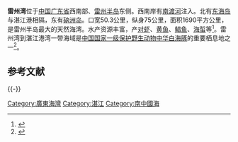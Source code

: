 {{coord|20|54|N|110|20|E|region:CN_type:waterbody|display=title}}
{{Location map+ |China Guangdong |width=300 |float=right |caption=雷州湾在广东省的位置 |places=
{{Location map~ |China Guangdong |lat=20.907569 |long=110.340958 |label=雷州湾  |position=right}}
}}
'''雷州湾'''位于[[中国|中国]][[广东省|广东省]]西南部、[[雷州半岛|雷州半岛]]东侧。西南岸有[[南渡河|南渡河]]注入。北有[[东海岛|东海岛]]与湛江港相隔，东有[[硇洲岛|硇洲岛]]。口宽50.3公里，纵身75公里，面积1690平方公里，是雷州半岛最大的天然海湾。水产资源丰富，产[[对虾|对虾]]、[[黄鱼|黄鱼]]、[[鲳鱼|鲳鱼]]、[[海蜇|海蜇]]等<ref>{{cite book zh |author=辞海编纂委员会 |title=《辞海》（1999年版） |format=M |edition=1 |location=上海 |publisher=上海辞书出版社 |date=2000 |pages= |id= ISBN 7-5326-0630-9}}</ref>。雷州湾到湛江港湾一带海域是[[中国国家重点保护野生动物名录|中国国家一级保护野生动物]][[中华白海豚|中华白海豚]]的重要栖息地之一<ref>{{cite web | language = zh-cn | publisher = 新华网广东频道 | title = 成群中华白海豚惊现湛江雷州湾 | url = http://www.gd.xinhuanet.com/newscenter/2006-10/16/content_8268232.htm | date = 2006-10-16 | accessdate = 2011-09-18 | deadurl = yes | archiveurl = https://web.archive.org/web/20090620074420/http://www.gd.xinhuanet.com/newscenter/2006-10/16/content_8268232.htm | archivedate = 2009-06-20 }}</ref>。





== 参考文献 ==
{{Reflist}}

{{-}}
{{中国周边海洋}}

{{DEFAULTSORT:Leizhou}}
[[Category:廣東海灣|Category:廣東海灣]]
[[Category:湛江|Category:湛江]]
[[Category:南中國海|Category:南中國海]]